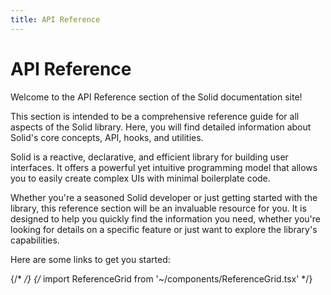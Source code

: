 ```yaml
---
title: API Reference
---
```


# API Reference

Welcome to the API Reference section of the Solid documentation site!

This section is intended to be a comprehensive reference guide for all aspects of the Solid library. Here, you will find detailed information about Solid's core concepts, API, hooks, and utilities.

Solid is a reactive, declarative, and efficient library for building user interfaces. It offers a powerful yet intuitive programming model that allows you to easily create complex UIs with minimal boilerplate code.

Whether you're a seasoned Solid developer or just getting started with the library, this reference section will be an invaluable resource for you. It is designed to help you quickly find the information you need, whether you're looking for details on a specific feature or just want to explore the library's capabilities.

Here are some links to get you started:

{/* <ReferenceGrid/> */}
{/* import ReferenceGrid from '~/components/ReferenceGrid.tsx' */}
